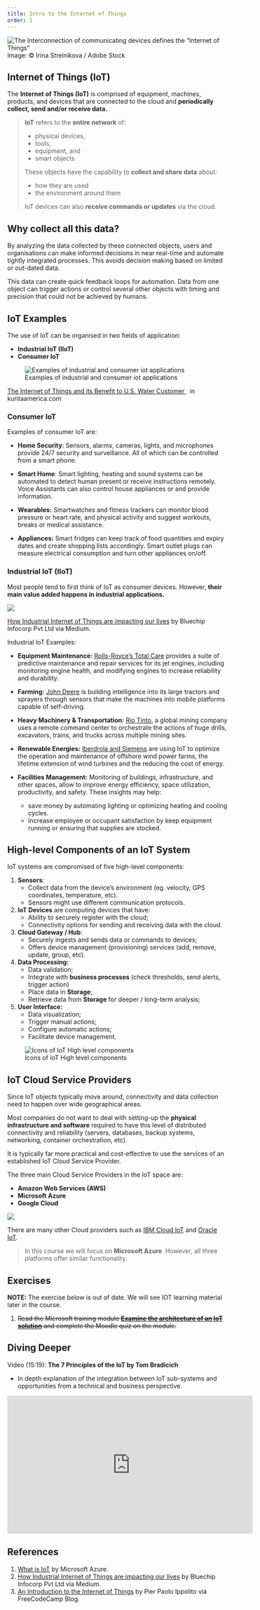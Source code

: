 ```yaml
---
title: Intro to the Internet of Things
order: 1
---
```


![The Interconnection of communicating devices defines the "Internet of Things"](./assets/iot-banner.webp)
Image: © Irina Strelnikova / Adobe Stock

## Internet of Things (IoT)

The **Internet of Things (IoT)** is comprised of equipment, machines, products, and devices that are connected to the cloud and **periodically collect, send and/or receive data.**

> **IoT** refers to the **entire network** of:
> 
> - physical devices,
> - tools,
> - equipment, and
> - smart objects
> 
> These objects have the capability to **collect and share data** about:
> 
> - how they are used
> - the environment around them
>
> IoT devices can also **receive commands or updates** via the cloud.


## Why collect all this data?

By analyzing the data collected by these connected objects, users and organisations can make informed decisions in near real-time and automate tightly integrated processes. This avoids decision making based on limited or out-dated data. 

This data can create quick feedback loops for automation. Data from one object can trigger actions or control several other objects with timing and precision that could not be achieved by humans.  

## IoT Examples

The use of IoT can be organised in two fields of application:

- **Industrial IoT (IIoT)**
- **Consumer IoT**

![Examples of industrial and consumer iot applications](../assets/1-iot-intro-industrial-vs-consumer.png)
<p class=img-info>
<a href="https://www.kuritaamerica.com/the-splash/the-internet-of-things-and-its-benefit-to-us-water-customers"> The Internet of Things and its Benefit to U.S. Water Customer </a> &nbsp; in kuritaamerica.com</p>

### Consumer IoT

Examples of consumer IoT are:

- **Home Security**: Sensors, alarms, cameras, lights, and microphones provide 24/7 security and surveillance. All of which can be controlled from a smart phone.

- **Smart Home**: Smart lighting, heating and sound systems can be automated to detect human present or receive instructions remotely. Voice Assistants can also control house appliances or and provide information.

- **Wearables:** Smartwatches and fitness trackers can monitor blood pressure or heart rate, and physical activity and suggest workouts, breaks or medical assistance.

- **Appliances:** Smart fridges can keep track of food quantities and expiry dates and create shopping lists accordingly. Smart outlet plugs can measure electrical consumption and turn other appliances on/off.


### Industrial IoT (IIoT)

Most people tend to first think of IoT as consumer devices. However, **their main value added happens in industrial applications.** 

![](https://miro.medium.com/max/1400/1*VKScdttTvAJZ7n663OwGPw.jpeg)

<p class=img-info>
<a href="https://medium.com/@jaydev_21091/how-industrial-internet-of-things-are-impacting-our-lives-8af4163530ce">How Industrial Internet of Things are impacting our lives</a> by Bluechip Infocorp Pvt Ltd via Medium.
</p>

Industrial IoT Examples:

- **Equipment Maintenance:** [Rolls-Royce’s Total Care](https://www.rolls-royce.com/media/press-releases/2016/11-07-2016-rr-takes-totalcare-digital-with-microsoft-and-singapore-airlines.aspx) provides a suite of predictive maintenance and repair services for its jet engines, including monitoring engine health, and modifying engines to increase reliability and durability.

- **Farming:** [John Deere](https://www.iotforall.com/ces-2021-john-deere) is building intelligence into its large tractors and sprayers through sensors that make the machines into mobile platforms capable of self-driving.

- **Heavy Machinery & Transportation:** [Rio Tinto](https://www.iotforall.com/iot-is-reshaping-heavy-industry), a global mining company uses a remote command center to orchestrate the actions of huge drills, excavators, trains, and trucks across multiple mining sites.

- **Renewable Energies:** [Iberdrola and Siemens](https://www.nsenergybusiness.com/features/iot-wind-power/) are using IoT to optimize the operation and maintenance of offshore wind power farms, the lifetime extension of wind turbines and the reducing the cost of energy.

- **Facilities Management:** Monitoring of buildings, infrastructure, and other spaces, allow to improve energy efficiency, space utilization, productivity, and safety. These insights may help:
	- save money by automating lighting or optimizing heating and cooling cycles.
	- Increase employee or occupant satisfaction by keep equipment running or ensuring that supplies are stocked.


## High-level Components of an IoT System

IoT systems are compromised of five high-level components:

1.  **Sensors**:
	- Collect data from the device's environment (eg. velocity, GPS coordinates, temperature, etc).
	- Sensors might use different communication protocols.

2. **IoT Devices** are computing devices that have:
	- Ability to securely register with the cloud;
	- Connectivity options for sending and receiving data with the cloud.

3. **Cloud Gateway / Hub**:
	- Securely ingests and sends data or commands to devices;
	- Offers device management (provisioning) services (add, remove, update, group, etc).

4. **Data Processing:** 
	- Data validation;
	- Integrate with **business processes** (check thresholds, send alerts, trigger action)
	- Place data in **Storage**;
	- Retrieve data from **Storage** for deeper / long-term analysis;

5.  **User Interface:**
	- Data visualization;
	- Trigger manual actions;
	- Configure automatic actions;
	- Facilitate device management.


![Icons of IoT High level components](../assets/iot-high-components.png)


## IoT Cloud Service Providers

Since IoT objects typically move around, connectivity and data collection need to happen over wide geographical areas.

Most companies do not want to deal with setting-up the **physical infrastructure and software** required to have this level of distributed connectivity and reliability (servers, databases, backup systems, networking, container orchestration, etc).

It is typically far more practical and cost-effective to use the services of an established IoT Cloud Service Provider.

The three main Cloud Service Providers in the IoT space are: 

- **Amazon Web Services (AWS)**
- **Microsoft Azure**
- **Google Cloud**

![](../assets/1-iot-intro-cloud-service-providers.png)

There are many other Cloud providers such as [IBM Cloud IoT](https://www.ibm.com/cloud/internet-of-things) and [Oracle IoT](https://www.oracle.com/internet-of-things/).

> In this course we will focus on **Microsoft Azure**.
> However, all three platforms offer similar functionality.


## Exercises

**NOTE:** The exercise below is out of date. We will see IOT learning material later in the course.

1. ~~Read the Microsoft training module [**Examine the architecture of an IoT solution**](https://learn.microsoft.com/en-us/training/modules/introduction-iot-solution-architecture/) and complete the Moodle quiz on the module.~~

## Diving Deeper

Video (15:19): **The 7 Principles of the IoT by Tom Bradicich**

- In depth explanation of the integration between IoT sub-systems and opportunities from a technical and business perspective.

<iframe width="560" height="315" src="https://www.youtube.com/embed/u3IaXvjDiOE" title="YouTube video player" frameborder="0" allow="accelerometer; autoplay; clipboard-write; encrypted-media; gyroscope; picture-in-picture; web-share" allowfullscreen></iframe>


## References
1. [What is IoT](https://azure.microsoft.com/en-us/overview/internet-of-things-iot/what-is-the-internet-of-things/) by Microsoft Azure.
2. [How Industrial Internet of Things are impacting our lives](https://medium.com/@jaydev_21091/how-industrial-internet-of-things-are-impacting-our-lives-8af4163530ce) by Bluechip Infocorp Pvt Ltd via Medium.
3. [An Introduction to the Internet of Things](https://www.freecodecamp.org/news/introduction-to-iot-internet-of-things/) by Pier Paolo Ippolito via FreeCodeCamp Blog.
